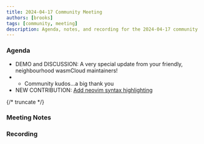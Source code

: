 ```yaml
---
title: 2024-04-17 Community Meeting
authors: [brooks]
tags: [community, meeting]
description: Agenda, notes, and recording for the 2024-04-17 community meeting
---
```



### Agenda

- DEMO and DISCUSSION: A very special update from your friendly, neighbourhood wasmCloud maintainers!
- + Community kudos...a big thank you
- NEW CONTRIBUTION: [Add neovim syntax highlighting](https://github.com/wasmCloud/wasmcloud.com/pull/373)

{/* truncate */}

### Meeting Notes

### Recording

<ReactPlayer url='https://www.youtube.com/watch?v=rZ_f8Wl4W6Q' controls />
